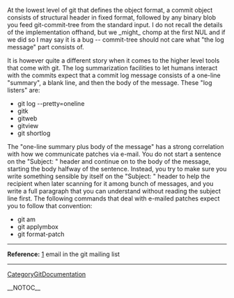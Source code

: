 At the lowest level of git that defines the object format, a commit object consists of structural header in fixed format, followed by any binary blob you feed git-commit-tree from the standard input.  I do not recall the details of the implementation offhand, but we _might_ chomp at the first NUL and if we did so I may say it is a bug -- commit-tree should not care what "the log message" part consists of.

It is however quite a different story when it comes to the higher level tools that come with git.  The log summarization facilities to let humans interact with the commits expect that a commit log message consists of a one-line "summary", a blank line, and then the body of the message.  These "log listers" are:

* git log --pretty=oneline
* gitk
* gitweb
* gitview
* git shortlog

The "one-line summary plus body of the message" has a strong correlation with how we communicate patches via e-mail.  You do not start a sentence on the "Subject: " header and continue on
to the body of the message, starting the body halfway of the sentence.  Instead, you try to make sure you write something sensible by itself on the "Subject: " header to help the recipient when later scanning for it among bunch of messages, and you write a full paragraph that you can understand without reading the subject line first.  The following commands that deal with e-mailed patches expect you to follow that convention:

* git am
* git applymbox
* git format-patch

----
<b>Reference:</b> [http://article.gmane.org/gmane.comp.version-control.git/21987] email in the git mailing list
----
[[CategoryGitDocumentation]]

__NOTOC__